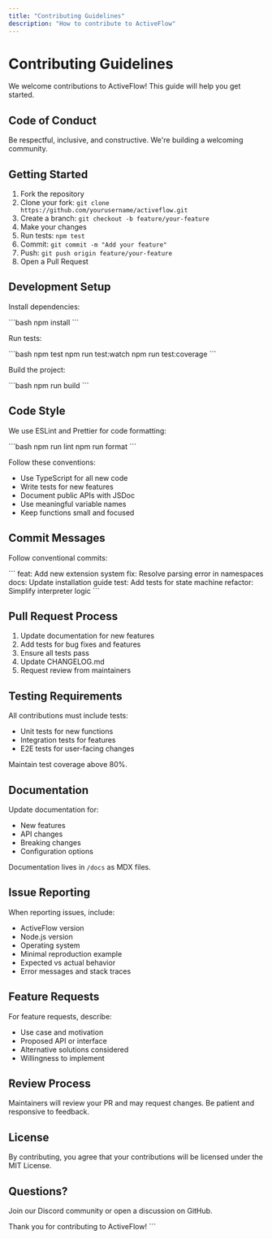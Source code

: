 ```yaml
---
title: "Contributing Guidelines"
description: "How to contribute to ActiveFlow"
---
```


# Contributing Guidelines

We welcome contributions to ActiveFlow! This guide will help you get started.

## Code of Conduct

Be respectful, inclusive, and constructive. We're building a welcoming community.

## Getting Started

1. Fork the repository
2. Clone your fork: `git clone https://github.com/yourusername/activeflow.git`
3. Create a branch: `git checkout -b feature/your-feature`
4. Make your changes
5. Run tests: `npm test`
6. Commit: `git commit -m "Add your feature"`
7. Push: `git push origin feature/your-feature`
8. Open a Pull Request

## Development Setup

Install dependencies:

\`\`\`bash
npm install
\`\`\`

Run tests:

\`\`\`bash
npm test
npm run test:watch
npm run test:coverage
\`\`\`

Build the project:

\`\`\`bash
npm run build
\`\`\`

## Code Style

We use ESLint and Prettier for code formatting:

\`\`\`bash
npm run lint
npm run format
\`\`\`

Follow these conventions:

- Use TypeScript for all new code
- Write tests for new features
- Document public APIs with JSDoc
- Use meaningful variable names
- Keep functions small and focused

## Commit Messages

Follow conventional commits:

\`\`\`
feat: Add new extension system
fix: Resolve parsing error in namespaces
docs: Update installation guide
test: Add tests for state machine
refactor: Simplify interpreter logic
\`\`\`

## Pull Request Process

1. Update documentation for new features
2. Add tests for bug fixes and features
3. Ensure all tests pass
4. Update CHANGELOG.md
5. Request review from maintainers

## Testing Requirements

All contributions must include tests:

- Unit tests for new functions
- Integration tests for features
- E2E tests for user-facing changes

Maintain test coverage above 80%.

## Documentation

Update documentation for:

- New features
- API changes
- Breaking changes
- Configuration options

Documentation lives in `/docs` as MDX files.

## Issue Reporting

When reporting issues, include:

- ActiveFlow version
- Node.js version
- Operating system
- Minimal reproduction example
- Expected vs actual behavior
- Error messages and stack traces

## Feature Requests

For feature requests, describe:

- Use case and motivation
- Proposed API or interface
- Alternative solutions considered
- Willingness to implement

## Review Process

Maintainers will review your PR and may request changes. Be patient and responsive to feedback.

## License

By contributing, you agree that your contributions will be licensed under the MIT License.

## Questions?

Join our Discord community or open a discussion on GitHub.

Thank you for contributing to ActiveFlow!
\`\`\`
